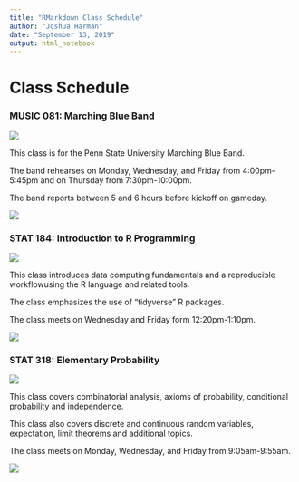 ```yaml
---
title: "RMarkdown Class Schedule"
author: "Joshua Harman"
date: "September 13, 2019"
output: html_notebook
---
```


# Class Schedule

### MUSIC 081: Marching Blue Band

![](https://blueband.psu.edu/)

This class is for the Penn State University Marching Blue Band.

The band rehearses on Monday, Wednesday, and Friday from 4:00pm-5:45pm and on Thursday from 7:30pm-10:00pm.

The band reports between 5 and 6 hours before kickoff on gameday.

![](https://i.ytimg.com/vi/HPucmusjujI/maxresdefault.jpg)

### STAT 184: Introduction to R Programming

![](https://bulletins.psu.edu/search/?caturl=%2Fsearch&search=stat+184)

This class introduces data computing fundamentals and a reproducible workflowusing the R language and related tools.

The class emphasizes the use of "tidyverse" R packages.

The class meets on Wednesday and Friday form 12:20pm-1:10pm.

![](https://ih1.redbubble.net/image.522702506.2522/mp,840x830,matte,f8f8f8,t-pad,750x1000,f8f8f8.u4.jpg)

### STAT 318: Elementary Probability

![](https://bulletins.psu.edu/search/?caturl=%2Funiversity-course-descriptions&search=stat+318)

This class covers combinatorial analysis, axioms of probability, conditional probability and independence.

This class also covers discrete and continuous random variables, expectation, limit theorems and additional topics.

The class meets on Monday, Wednesday, and Friday from 9:05am-9:55am.

![](https://www.mathsisfun.com/data/images/probability-sample-space.svg)